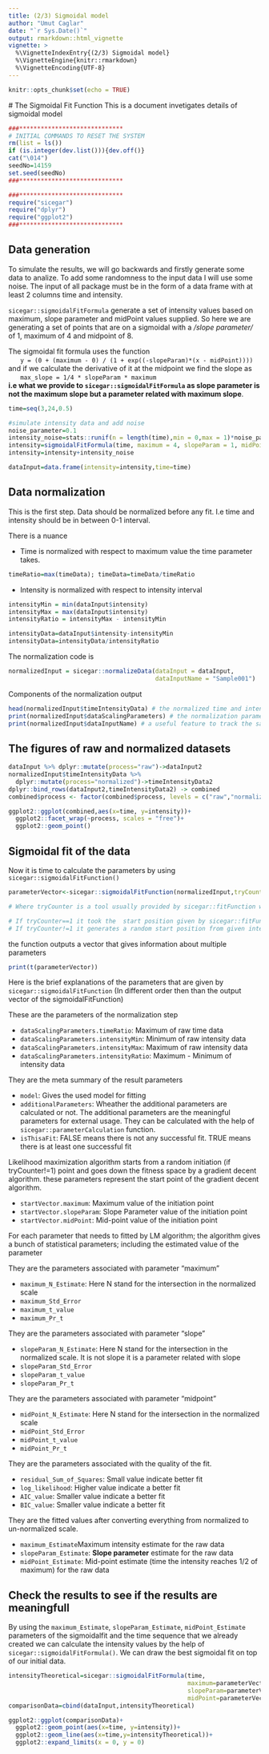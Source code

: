 ```yaml
---
title: (2/3) Sigmoidal model
author: "Umut Caglar"
date: "`r Sys.Date()`"
output: rmarkdown::html_vignette
vignette: >
  %\VignetteIndexEntry{(2/3) Sigmoidal model}
  %\VignetteEngine{knitr::rmarkdown}
  %\VignetteEncoding{UTF-8}
---
```

  
```r
knitr::opts_chunk$set(echo = TRUE)
```
  
  # The Sigmoidal Fit Function
  This is a document invetigates details of sigmoidal model 
  
  
```r

###*****************************
# INITIAL COMMANDS TO RESET THE SYSTEM
rm(list = ls())
if (is.integer(dev.list())){dev.off()}
cat("\014")
seedNo=14159
set.seed(seedNo)
###*****************************

###*****************************
require("sicegar")
require("dplyr")
require("ggplot2")
###*****************************
```

## Data generation
To simulate the results, we will go backwards and firstly generate some data to analize. To add some randomness to the input data I will use some noise. The input of all package must be in the form of a data frame with at least 2 columns time and intensity. 

`sicegar::sigmoidalFitFormula` generate a set of intensity values based on maximum, slope parameter and midPoint values supplied. So here we are generating a set of points that are on a sigmoidal with a _/slope parameter/_ of 1, maximum of 4 and midpoint of 8.

The sigmoidal fit formula uses the function  
&nbsp;&nbsp;&nbsp;&nbsp;&nbsp;&nbsp;`y = (0 + (maximum - 0) / (1 + exp((-slopeParam)*(x - midPoint))))`  
and if we calculate the derivative of it at the midpoint we find the slope as  
&nbsp;&nbsp;&nbsp;&nbsp;&nbsp;&nbsp;`max_slope = 1/4 * slopeParam * maximum`  
__i.e what we provide to `sicegar::sigmoidalFitFormula` as slope parameter is not the maximum slope but a parameter related with maximum slope__.

```r
time=seq(3,24,0.5)

#simulate intensity data and add noise
noise_parameter=0.1
intensity_noise=stats::runif(n = length(time),min = 0,max = 1)*noise_parameter
intensity=sigmoidalFitFormula(time, maximum = 4, slopeParam = 1, midPoint = 8)
intensity=intensity+intensity_noise

dataInput=data.frame(intensity=intensity,time=time)
```

## Data normalization 

This is the first step. Data should be normalized before any fit. I.e time and intensity should be in between 0-1 interval. 

There is a nuance 

*  Time is normalized with respect to maximum value the time parameter takes.
```r
timeRatio=max(timeData); timeData=timeData/timeRatio
```

*  Intensity is normalized with respect to intensity interval
```r
intensityMin = min(dataInput$intensity)
intensityMax = max(dataInput$intensity)
intensityRatio = intensityMax - intensityMin

intensityData=dataInput$intensity-intensityMin
intensityData=intensityData/intensityRatio
```

The normalization code is 

```r
normalizedInput = sicegar::normalizeData(dataInput = dataInput, 
                                         dataInputName = "Sample001")
```


Components of the normalization output

```r
head(normalizedInput$timeIntensityData) # the normalized time and intensity data
print(normalizedInput$dataScalingParameters) # the normalization parameters that is needed to go back to original scale
print(normalizedInput$dataInputName) # a useful feature to track the sample in all the process
```


## The figures of raw and normalized datasets

```r
dataInput %>% dplyr::mutate(process="raw")->dataInput2
normalizedInput$timeIntensityData %>%
  dplyr::mutate(process="normalized")->timeIntensityData2
dplyr::bind_rows(dataInput2,timeIntensityData2) -> combined
combined$process <- factor(combined$process, levels = c("raw","normalized"))

ggplot2::ggplot(combined,aes(x=time, y=intensity))+
  ggplot2::facet_wrap(~process, scales = "free")+
  ggplot2::geom_point()
```

## Sigmoidal fit of the data

Now it is time to calculate the parameters by using `sicegar::sigmoidalFitFunction()`

```r
parameterVector<-sicegar::sigmoidalFitFunction(normalizedInput,tryCounter=2)

# Where tryCounter is a tool usually provided by sicegar::fitFunction when the sicegar::sigmoidalFitFunction is called from sicegar::fitFunction. 

# If tryCounter==1 it took the  start position given by sicegar::fitFunction
# If tryCounter!=1 it generates a random start position from given interval
```

the function outputs a vector that gives information about multiple parameters

```r
print(t(parameterVector))
```

Here is the brief explanations of the parameters that are given by `sicegar::sigmoidalFitFunction` (In different order then than the output vector of the sigmoidalFitFunction)

These are the parameters of the normalization step 

* `dataScalingParameters.timeRatio`: Maximum of raw time data       
* `dataScalingParameters.intensityMin`: Minimum of raw intensity data
* `dataScalingParameters.intensityMax`: Maximum of raw intensity data
* `dataScalingParameters.intensityRatio`: Maximum - Minimum of intensity data

They are the meta summary of the result parameters

* `model`: Gives the used model for fitting
* `additionalParameters`: Wheather the additional parameters are calculated or not. The additional parameters are the meaningful parameters for external usage. They can be calculated with the help of `sicegar::parameterCalculation` function.
* `isThisaFit`: FALSE means there is not any successful fit. TRUE means there is at least one successful fit 

Likelihood maximization algorithm starts from a random initiation (if tryCounter!=1) point and goes down the fitness space by a gradient decent algorithm. these parameters represent the start point of the gradient decent algorithm. 

* `startVector.maximum`: Maximum value of the initiation point
* `startVector.slopeParam`: Slope Parameter value of the initiation point
* `startVector.midPoint`: Mid-point value of the initiation point


For each parameter that needs to fitted by LM algorithm; the algorithm gives a bunch of statistical parameters; including the estimated value of the parameter

They are the parameters associated with parameter "maximum"

* `maximum_N_Estimate`: Here N stand for the intersection in the normalized scale
* `maximum_Std_Error`
* `maximum_t_value`
* `maximum_Pr_t`

They are the parameters associated with parameter "slope"

* `slopeParam_N_Estimate`: Here N stand for the intersection in the normalized scale. It is not slope it is a parameter related with slope
* `slopeParam_Std_Error`
* `slopeParam_t_value`
* `slopeParam_Pr_t`

They are the parameters associated with parameter "midpoint"

* `midPoint_N_Estimate`: Here N stand for the intersection in the normalized scale
* `midPoint_Std_Error`
* `midPoint_t_value`
* `midPoint_Pr_t`

They are the parameters associated with the quality of the fit. 

* `residual_Sum_of_Squares`: Small value indicate better fit
* `log_likelihood`: Higher value indicate a better fit
* `AIC_value`: Smaller value indicate a better fit
* `BIC_value`: Smaller value indicate a better fit

They are the fitted values after converting everything from normalized to un-normalized scale. 

* `maximum_Estimate`Maximum intensity estimate for the raw data
* `slopeParam_Estimate`: __Slope parameter__ estimate for the raw data 
* `midPoint_Estimate`: Mid-point estimate (time the intensity reaches 1/2 of maximum) for the raw data

## Check the results to see if the results are meaningfull

By using the `maximum_Estimate`, `slopeParam_Estimate`, `midPoint_Estimate` parameters of the sigmoidalfit and the time sequence that we already created we can calculate the intensity values by the help of `sicegar::sigmoidalFitFormula()`. We can draw the best sigmoidal fit on top of our initial data.

```r
intensityTheoretical=sicegar::sigmoidalFitFormula(time,
                                                  maximum=parameterVector$maximum_Estimate,
                                                  slopeParam=parameterVector$slopeParam_Estimate,
                                                  midPoint=parameterVector$midPoint_Estimate)
comparisonData=cbind(dataInput,intensityTheoretical)

ggplot2::ggplot(comparisonData)+
  ggplot2::geom_point(aes(x=time, y=intensity))+
  ggplot2::geom_line(aes(x=time,y=intensityTheoretical))+
  ggplot2::expand_limits(x = 0, y = 0)
```
